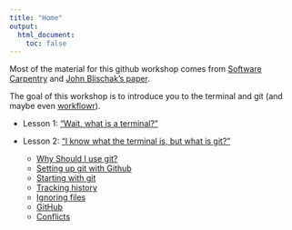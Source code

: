 ```yaml
---
title: "Home"
output:
  html_document:
    toc: false
---
```


Most of the material for this github workshop comes from [Software Carpentry](https://software-carpentry.org/lessons/) and [John Blischak's paper](http://journals.plos.org/ploscompbiol/article?id=10.1371/journal.pcbi.1004668).


The goal of this workshop is to introduce you to the terminal and git (and maybe even [workflowr](https://github.com/jdblischak/workflowr)).


* Lesson 1: ["Wait, what is a terminal?"](terminal_intro.html)  
  
  

* Lesson 2: ["I know what the terminal is, but what is git?"](git_intro.html)
    * [Why Should I use git?](git_2.html)   
    * [Setting up git with Github](git_1.html)   
    * [Starting with git](git_3.html)   
    * [Tracking history](git_4.html)
    * [Ignoring files](git_5.html)
    * [GitHub](git_6.html)
    * [Conflicts](git_7.html)
